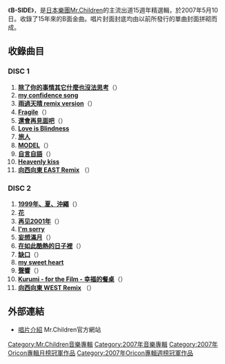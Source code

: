 {{Infobox Album
| Name           = B-SIDE
| Type           = 精選
| Artist         = [[Mr.Children|Mr.Children]]
| Released       = 2007年5月10日
| Recorded       =
| Genre          = [[搖滾樂|搖滾]]
| Length         = 52分47秒（DISC 1）<br />53分12秒（DISC 2）
| Label          = [[TOY'S_FACTORY|TOY'S FACTORY]]
| Producer       = [[小林武史|小林武史]]
| Reviews        =
| Chart position = * 週間最高排行第1位（[[Oricon公信榜|Oricon]]）
* 2007年5月度月間排行第1位（[[Oricon公信榜|Oricon]]）
* 2007年度年間排行第16位（[[Oricon公信榜|Oricon]]）
| Certification  = 雙白金（[[日本唱片協會|日本唱片協會]]）
| Last album     = [[HOME_(Mr.Children專輯)|HOME]]<br />（2007年）
| This album     = '''B-SIDE'''<br />（2007年）
| Next album     = [[SUPERMARKET_FANTASY|SUPERMARKET FANTASY]]<br />（2008年）
}}
《'''B-SIDE'''》，是[[日本|日本]][[樂團|樂團]][[Mr.Children|Mr.Children]]的主流出道15週年精選輯，於2007年5月10日。收錄了15年來的B面金曲。唱片封面封底均由以前所發行的單曲封面拼砌而成。

== 收錄曲目 ==

=== DISC 1 ===
# '''[[想擁抱你_(Mr.Children單曲)|除了你的事情其它什麼也沒法思考]]'''（{{lang|ja|君の事以外は何も考えられない}}）
# '''[[innocent_world|my confidence song]]'''
# '''[[【es】_～Theme_of_es～|雨過天晴 remix version]]'''（{{lang|ja|雨のち晴れ remix version}}）
# '''[[See-Saw_Game_～勇敢的戀曲～|Fragile]]'''（{{lang|ja|フラジャイル}}）
# '''[[無名的詩|還會再見面吧]]'''（{{lang|ja|また会えるかな}}）
# '''[[機關槍連續掃射_-Mr.Children_Bootleg-|Love is Blindness]]'''
# '''[[機關槍連續掃射_-Mr.Children_Bootleg-|旅人]]'''
# '''[[Everything_(It's_you)|MODEL]]'''（{{lang|ja|デルモ}}）
# '''[[向光映射的地方|自言自語]]'''（{{lang|ja|独り言}}）
# '''[[口笛_(單曲)|Heavenly kiss]]'''
# '''[[向西向東|向西向東 EAST Remix]]''' （{{lang|ja|ニシエヒガシエ EAST Remix}}）

=== DISC 2 ===
# '''[[NOT_FOUND_(單曲)|1999年、夏、沖繩]]'''（{{lang|ja|1999年、夏、沖縄}}）
# '''[[溫柔的歌|花]]'''
# '''[[喜歡你_(Mr.Children單曲)|再见2001年]]'''（{{lang|ja|さよなら2001年}}）
# '''[[Any|I'm sorry]]'''
# '''[[Sign_(Mr.Children單曲)|妄想滿月]]'''（{{lang|ja|妄想満月}}）
# '''[[Sign_(Mr.Children單曲)|在如此酷熱的日子裡]]'''（{{lang|ja|こんな風にひどく蒸し暑い日}}）
# '''[[箒星|缺口]]'''（{{lang|ja|ほころび}}）
# '''[[箒星|my sweet heart]]'''
# '''[[印記_(Mr.Children單曲)|聲響]]'''（{{lang|ja|ひびき}}）
# '''[[印記_(Mr.Children單曲)|Kurumi - for the Film - 幸福的餐桌]]'''（{{lang|ja|くるみ - for the Film - 幸福な食卓}}）
# '''[[向西向東|向西向東 WEST Remix]]''' （{{lang|ja|ニシエヒガシエ WEST Remix}}）

==外部連結==
*[http://www.mrchildren.jp/disco/album/album16.html 唱片介紹]{{Wayback|url=http://www.mrchildren.jp/disco/album/album16.html |date=20111221092517 }} Mr.Children官方網站

{{Mr.Children}}
{{Oricon專輯月榜冠軍 (2000年代後期)|2007年5月}}
{{Oricon專輯週榜冠軍 (2007年)|2007年5月21日}}

{{DEFAULTSORT:B-Side}}
[[Category:Mr.Children音樂專輯|Category:Mr.Children音樂專輯]]
[[Category:2007年音樂專輯|Category:2007年音樂專輯]]
[[Category:2007年Oricon專輯月榜冠軍作品|Category:2007年Oricon專輯月榜冠軍作品]]
[[Category:2007年Oricon專輯週榜冠軍作品|Category:2007年Oricon專輯週榜冠軍作品]]